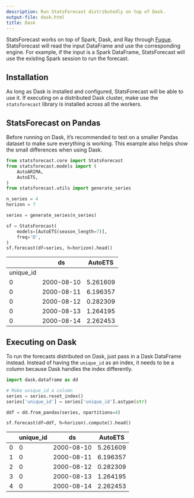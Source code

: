 ```yaml
---
description: Run StatsForecast distributedly on top of Dask.
output-file: dask.html
title: Dask
---
```



StatsForecast works on top of Spark, Dask, and Ray through
[Fugue](https://github.com/fugue-project/fugue/). StatsForecast will
read the input DataFrame and use the corresponding engine. For example,
if the input is a Spark DataFrame, StatsForecast will use the existing
Spark session to run the forecast.

## Installation

As long as Dask is installed and configured, StatsForecast will be able
to use it. If executing on a distributed Dask cluster, make use the
`statsforecast` library is installed across all the workers.

## StatsForecast on Pandas

Before running on Dask, it’s recommended to test on a smaller Pandas
dataset to make sure everything is working. This example also helps show
the small differences when using Dask.

```python
from statsforecast.core import StatsForecast
from statsforecast.models import ( 
    AutoARIMA,
    AutoETS,
)
from statsforecast.utils import generate_series

n_series = 4
horizon = 7

series = generate_series(n_series)

sf = StatsForecast(
    models=[AutoETS(season_length=7)],
    freq='D',
)
sf.forecast(df=series, h=horizon).head()
```

|           | ds         | AutoETS  |
|-----------|------------|----------|
| unique_id |            |          |
| 0         | 2000-08-10 | 5.261609 |
| 0         | 2000-08-11 | 6.196357 |
| 0         | 2000-08-12 | 0.282309 |
| 0         | 2000-08-13 | 1.264195 |
| 0         | 2000-08-14 | 2.262453 |

## Executing on Dask

To run the forecasts distributed on Dask, just pass in a Dask DataFrame
instead. Instead of having the `unique_id` as an index, it needs to be a
column because Dask handles the index differently.

```python
import dask.dataframe as dd

# Make unique_id a column
series = series.reset_index()
series['unique_id'] = series['unique_id'].astype(str)

ddf = dd.from_pandas(series, npartitions=4)
```


```python
sf.forecast(df=ddf, h=horizon).compute().head()
```

|     | unique_id | ds         | AutoETS  |
|-----|-----------|------------|----------|
| 0   | 0         | 2000-08-10 | 5.261609 |
| 1   | 0         | 2000-08-11 | 6.196357 |
| 2   | 0         | 2000-08-12 | 0.282309 |
| 3   | 0         | 2000-08-13 | 1.264195 |
| 4   | 0         | 2000-08-14 | 2.262453 |

